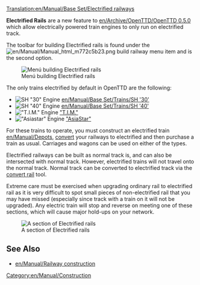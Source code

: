 [[Translation:en/Manual/Base Set/Electrified railways]]
{{en/Manual/Base Set/Types of railways}}

'''Electrified Rails''' are a new feature to [[en/Archive/OpenTTD/OpenTTD 0.5.0]] which allow electrically powered train engines to only run on electrified track.

The toolbar for building Electrified rails is found under the [[File:en/Manual/Manual html m772c5b23.png]] build railway menu item and is the second option.

[[File:en/Manual/Openttd-rail1.png|none|Menú building Electrified rails]]

The only trains electrified by default in OpenTTD are the following:
*[[File:en/Manual/Base Set/Trains/Sh30.png|SH "30" Engine]] [[en/Manual/Base Set/Trains/SH '30']]
*[[File:en/Manual/Base Set/Trains/Sh40.png|SH "40" Engine]] [[en/Manual/Base Set/Trains/SH '40']]
*[[File:en/Manual/Base Set/Trains/Tim.png|"T.I.M." Engine]] [[en/Manual/Base Set/Trains/T.I.M.|"T.I.M."]]
*[[File:en/Manual/Base Set/Trains/Asiastar.png|"Asiastar" Engine]] [[en/Manual/Base Set/Trains/AsiaStar|"AsiaStar"]]

For these trains to operate, you must construct an electrified train [[en/Manual/Depots]], [[en/Manual/Convert rail|convert]] your railways to electrified and then purchase a train as usual. Carriages and wagons can be used on either of the types.

Electrified railways can be built as normal track is, and can also be intersected with normal track. However, electrified trains will not travel onto the normal track. Normal track can be converted to electrified track via the [[en/Manual/Convert rail|convert rail]] tool.

Extreme care must be exercised when upgrading ordinary rail to electrified rail as it is very difficult to spot small pieces of non-electrified rail that you may have missed (especially since track with a train on it will not be upgraded).  Any electric train will stop and reverse on meeting one of these sections, which will cause major hold-ups on your network.

[[File:en/Manual/Base Set/Erailways.png|none|frame|A section of Electrified rails]]

{{en/Feature|0.5}}

==See Also==
*[[en/Manual/Railway construction]]

[[Category:en/Manual/Construction]]